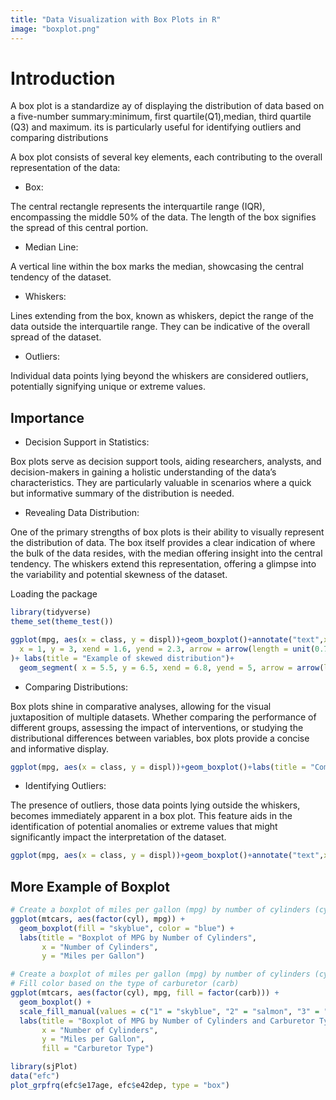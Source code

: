 ---
title: "Data Visualization with Box Plots in R"
image: "boxplot.png"
---

# Introduction

A box plot is a standardize ay of displaying the distribution of data based on a five-number summary:minimum, first quartile(Q1),median, third quartile (Q3) and maximum. its is particularly useful for identifying outliers and comparing distributions

A box plot consists of several key elements, each contributing to the overall representation of the data:

-   Box:

The central rectangle represents the interquartile range (IQR), encompassing the middle 50% of the data. The length of the box signifies the spread of this central portion.

-   Median Line:

A vertical line within the box marks the median, showcasing the central tendency of the dataset.

-   Whiskers:

Lines extending from the box, known as whiskers, depict the range of the data outside the interquartile range. They can be indicative of the overall spread of the dataset.

-   Outliers:

Individual data points lying beyond the whiskers are considered outliers, potentially signifying unique or extreme values.

## Importance

-   Decision Support in Statistics:

Box plots serve as decision support tools, aiding researchers, analysts, and decision-makers in gaining a holistic understanding of the data's characteristics. They are particularly valuable in scenarios where a quick but informative summary of the distribution is needed.

-   Revealing Data Distribution:

One of the primary strengths of box plots is their ability to visually represent the distribution of data. The box itself provides a clear indication of where the bulk of the data resides, with the median offering insight into the central tendency. The whiskers extend this representation, offering a glimpse into the variability and potential skewness of the dataset.

Loading the package

```{r,message=FALSE, warning=FALSE}
library(tidyverse)
theme_set(theme_test())
```

```{r, message=FALSE,warning=FALSE}
ggplot(mpg, aes(x = class, y = displ))+geom_boxplot()+annotate("text",x = 1,y = 3, label = "Skewed", color = "red")+ geom_segment(
  x = 1, y = 3, xend = 1.6, yend = 2.3, arrow = arrow(length = unit(0.7,"cm")), size = 1
)+ labs(title = "Example of skewed distribution")+
  geom_segment( x = 5.5, y = 6.5, xend = 6.8, yend = 5, arrow = arrow(length = unit(0.7,"cm")), size = 1)+annotate("text",x = 5,y = 7, label = "Normal distribution", color = "red")
```

-   Comparing Distributions:

Box plots shine in comparative analyses, allowing for the visual juxtaposition of multiple datasets. Whether comparing the performance of different groups, assessing the impact of interventions, or studying the distributional differences between variables, box plots provide a concise and informative display.

```{r}
ggplot(mpg, aes(x = class, y = displ))+geom_boxplot()+labs(title = "Comparison of distribution in different groups")
```

-   Identifying Outliers:

The presence of outliers, those data points lying outside the whiskers, becomes immediately apparent in a box plot. This feature aids in the identification of potential anomalies or extreme values that might significantly impact the interpretation of the dataset.

```{r}
ggplot(mpg, aes(x = class, y = displ))+geom_boxplot()+annotate("text",x = 3,y = 5.5, label = "outlier")
```

## More Example of Boxplot

```{r}


# Create a boxplot of miles per gallon (mpg) by number of cylinders (cyl)
ggplot(mtcars, aes(factor(cyl), mpg)) +
  geom_boxplot(fill = "skyblue", color = "blue") +
  labs(title = "Boxplot of MPG by Number of Cylinders",
       x = "Number of Cylinders",
       y = "Miles per Gallon")

```

```{r}

# Create a boxplot of miles per gallon (mpg) by number of cylinders (cyl)
# Fill color based on the type of carburetor (carb)
ggplot(mtcars, aes(factor(cyl), mpg, fill = factor(carb))) +
  geom_boxplot() +
  scale_fill_manual(values = c("1" = "skyblue", "2" = "salmon", "3" = "lightgreen", "4" = "purple", "6" = "orange", "8" = "yellow")) +  # Define fill colors for each carburetor type
  labs(title = "Boxplot of MPG by Number of Cylinders and Carburetor Type",
       x = "Number of Cylinders",
       y = "Miles per Gallon",
       fill = "Carburetor Type")

```

```{r, message=FALSE,warning=FALSE}

library(sjPlot)
data("efc")
plot_grpfrq(efc$e17age, efc$e42dep, type = "box")
```
